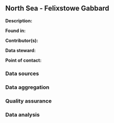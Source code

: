 ## North Sea - Felixstowe Gabbard

**Description:** 


**Found in:**

**Contributor(s):**

**Data steward:**

**Point of contact:**

### Data sources

### Data aggregation

### Quality assurance

### Data analysis
